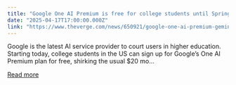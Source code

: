 ```yaml
---
title: "Google One AI Premium is free for college students until Spring 2026"
date: "2025-04-17T17:00:00.000Z"
link: "https://www.theverge.com/news/650921/google-one-ai-premium-gemini-free-college-education"
---
```


Google is the latest AI service provider to court users in higher education. Starting today, college students in the US can sign up for Google’s One AI Premium plan for free, shirking the usual $20 mo...

[Read more](https://www.theverge.com/news/650921/google-one-ai-premium-gemini-free-college-education)
